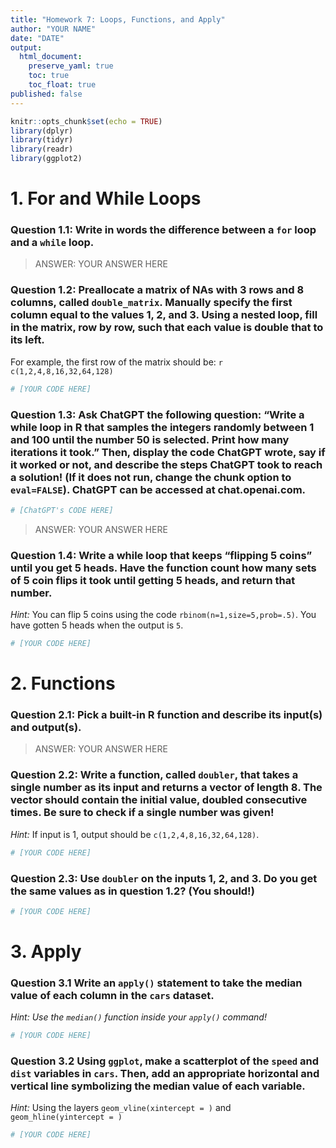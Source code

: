 ```yaml
---
title: "Homework 7: Loops, Functions, and Apply"
author: "YOUR NAME"
date: "DATE"
output: 
  html_document:
    preserve_yaml: true
    toc: true
    toc_float: true
published: false
---
```



```r
knitr::opts_chunk$set(echo = TRUE)
library(dplyr)
library(tidyr)
library(readr)
library(ggplot2)
```

# 1. For and While Loops

### Question 1.1: Write in words the difference between a `for` loop and a `while` loop.

> ANSWER: YOUR ANSWER HERE

### Question 1.2: Preallocate a matrix of NAs with 3 rows and 8 columns, called `double_matrix`. Manually specify the first column equal to the values 1, 2, and 3. Using a nested loop, fill in the matrix, row by row, such that each value is double that to its left.

For example, the first row of the matrix should be: `r c(1,2,4,8,16,32,64,128)`

```r
# [YOUR CODE HERE]
```

### Question 1.3: Ask ChatGPT the following question: "Write a while loop in R that samples the integers randomly between 1 and 100 until the number 50 is selected. Print how many iterations it took." Then, display the code ChatGPT wrote, say if it worked or not, and describe the steps ChatGPT took to reach a solution! (If it does not run, change the chunk option to `eval=FALSE`). ChatGPT can be accessed at chat.openai.com.

```r
# [ChatGPT's CODE HERE]
```

> ANSWER: YOUR ANSWER HERE

### Question 1.4: Write a while loop that keeps "flipping 5 coins" until you get 5 heads. Have the function count how many sets of 5 coin flips it took until getting 5 heads, and return that number.

*Hint:* You can flip 5 coins using the code `rbinom(n=1,size=5,prob=.5)`. You have gotten 5 heads when the output is `5`.

```r
# [YOUR CODE HERE]
```


# 2. Functions

### Question 2.1: Pick a built-in R function and describe its input(s) and output(s).

> ANSWER: YOUR ANSWER HERE

### Question 2.2: Write a function, called `doubler`, that takes a single number as its input and returns a vector of length 8. The vector should contain the initial value, doubled consecutive times. Be sure to check if a single number was given!

*Hint:* If input is 1, output should be `c(1,2,4,8,16,32,64,128)`.

```r
# [YOUR CODE HERE]
```

### Question 2.3: Use `doubler` on the inputs 1, 2, and 3. Do you get the same values as in question 1.2? (You should!)

```r
# [YOUR CODE HERE]
```

# 3. Apply

### Question 3.1 Write an `apply()` statement to take the median value of each column in the `cars` dataset.

*Hint: Use the `median()` function inside your `apply()` command!*

```r
# [YOUR CODE HERE]
```

### Question 3.2 Using `ggplot`, make a scatterplot of the `speed` and `dist` variables in `cars`. Then, add an appropriate horizontal and vertical line symbolizing the median value of each variable.

*Hint:* Using the layers `geom_vline(xintercept = )` and `geom_hline(yintercept = )`

```r
# [YOUR CODE HERE]
```



